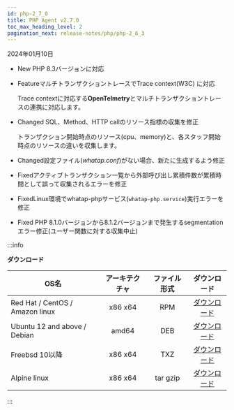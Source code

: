 ```yaml
---
id: php-2_7_0
title: PHP Agent v2.7.0
toc_max_heading_level: 2
pagination_next: release-notes/php/php-2_6_3
---
```


2024年01月10日

- <Status>New</Status> PHP 8.3バージョンに対応

- <Status>Feature</Status>マルチトランザクショントレースでTrace context(W3C) に対応

  Trace contextに対応する**OpenTelmetry**とマルチトランザクショントレースの連携に対応します。

- <Status>Changed</Status> SQL、Method、HTTP callのリソース指標の収集を修正

  トランザクション開始時点のリソース(cpu、memory)と、各スタッフ開始時点のリソースの違いを収集します。

- <Status>Changed</Status>設定ファイル(<em>whatap.conf</em>)がない場合、新たに生成するよう修正

- <Status>Fixed</Status>アクティブトランザクション一覧から外部呼び出し累積件数が累積時間として誤って収集されるエラーを修正

- <Status>Fixed</Status>Linux環境でwhatap-phpサービス(<code>whatap-php.service</code>)実行エラーを修正

- <Status>Fixed</Status> PHP 8.1.0バージョンから8.1.2バージョンまで発生するsegmentationエラー修正(ユーザー関数に対する収集中止)

:::info

**ダウンロード**

| OS名                             | アーキテクチャ |  ファイル形式  |                                    ダウンロード                                    |
| ------------------------------- | :-----: | :------: | :--------------------------------------------------------------------------: |
| Red Hat / CentOS / Amazon linux | x86 x64 |    RPM   | [ダウンロード](https://repo.whatap.io/centos/6/x86_64/whatap-php-2.7-0.x86_64.rpm) |
| Ubuntu 12 and above / Debian    |  amd64  |    DEB   |  [ダウンロード](https://repo.whatap.io/debian/unstable/whatap-php_2.7.0_amd64.deb) |
| Freebsd 10以降                    | x86 x64 |    TXZ   |       [ダウンロード](https://repo.whatap.io/freebsd/10/whatap-php-2.7.0.txz)       |
| Alpine linux                    | x86 x64 | tar gzip |    [ダウンロード](https://repo.whatap.io/alpine/x86_64/whatap-php-2.7.0.tar.gz)    |

:::
